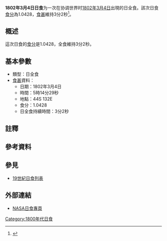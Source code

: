 {{Infobox Solar eclipse
| Year        = 1802
| Month       = 3
| Day         = 4
| Type        = 日全食
| Image       = SE1802Mar04T.png
| Image size  = 200px
| Image intro = 1802年3月4日日全食路徑圖
  <!--   日食資料   -->
| Gamma       = -0.6943
| Mag         = 1.0428
| Saros       = [[日食沙羅週期117|117]]
| Saros total = 
| Saros seq   = 
  <!--     食甚     -->
| Duration    = 3分2秒
| Location    = 
| Coords      = 
| Width       = 196公里
  <!--   開始時間   -->
| Partial     = 
| Start type  = 
| Centre      = 
| Greatest    = 05:14:29
  <!--     倒數     -->
| hour        = 05
| minute      = 14
| second      = 29
| Duration_s  = 
}}
'''1802年3月4日日食'''为一次在协调世界时[[1802年|1802年]][[3月4日|3月4日]]出現的日全食。該次日食[[食分|食分]]為1.0428，[[食甚|食甚]]維持3分2秒<ref name="nasa_catalog_list">{{cite web |url=http://eclipse.gsfc.nasa.gov/SEcat5/SE1801-1900.html |title=Catalog of Solar Eclipses: 1801 to 1900 |language=en |publisher=[[NASA|NASA]] |accessdate=2009-07-26 |archiveurl=https://web.archive.org/web/20150112204733/http://eclipse.gsfc.nasa.gov/SEcat5/SE1801-1900.html |archivedate=2015-01-12 |deadurl=no }}</ref>。

== 概述 ==
這次日食的[[食分|食分]]是1.0428，全食維持3分2秒。

== 基本參數 ==
{{NoteUTC}}
* 類型：日全食
*[[食甚|食甚]]資料：
** 日期：1802年3月4日
** 時間：5時14分29秒 
** 地點：44S 132E
** 食分：1.0428
** 日全食持續時間：3分2秒

== 註釋 ==
{{NoteFoot}}

== 參考資料 ==
{{reflist}}

== 參見 ==
{{日食主題}}
* [[19世紀日食列表|19世紀日食列表]]

== 外部連結 ==
* [http://eclipse.gsfc.nasa.gov/solar.html NASA日食專頁]{{Wayback|url=http://eclipse.gsfc.nasa.gov/solar.html |date=20190108200537 }}{{en icon}}

{{日食}}

[[Category:1800年代日食|Category:1800年代日食]]

{{Eclipse-stub}}